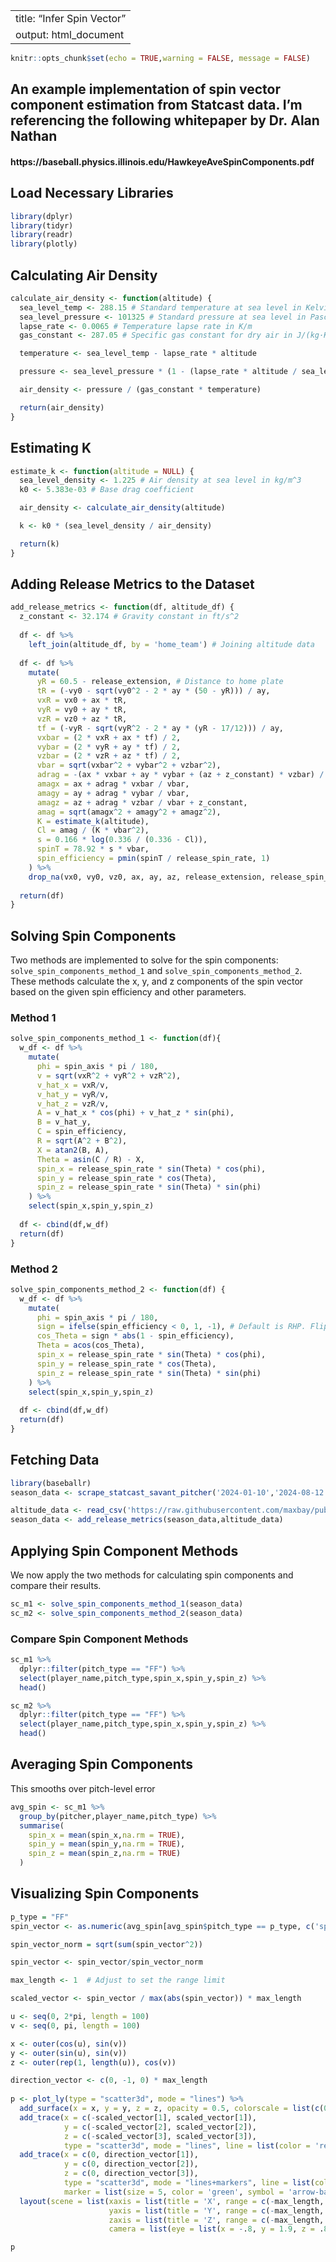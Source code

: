
---
title: "Infer Spin Vector"
output: html_document
---

```r
knitr::opts_chunk$set(echo = TRUE,warning = FALSE, message = FALSE)
```

## An example implementation of spin vector component estimation from Statcast data. I'm referencing the following whitepaper by Dr. Alan Nathan

#### https://baseball.physics.illinois.edu/HawkeyeAveSpinComponents.pdf

## Load Necessary Libraries

```r
library(dplyr)
library(tidyr)
library(readr)
library(plotly)
```

## Calculating Air Density


```r
calculate_air_density <- function(altitude) {
  sea_level_temp <- 288.15 # Standard temperature at sea level in Kelvin
  sea_level_pressure <- 101325 # Standard pressure at sea level in Pascals
  lapse_rate <- 0.0065 # Temperature lapse rate in K/m
  gas_constant <- 287.05 # Specific gas constant for dry air in J/(kg·K)

  temperature <- sea_level_temp - lapse_rate * altitude

  pressure <- sea_level_pressure * (1 - (lapse_rate * altitude / sea_level_temp)) ^ (9.80665 / (gas_constant * lapse_rate))

  air_density <- pressure / (gas_constant * temperature)

  return(air_density)
}
```

## Estimating K

```r
estimate_k <- function(altitude = NULL) {
  sea_level_density <- 1.225 # Air density at sea level in kg/m^3
  k0 <- 5.383e-03 # Base drag coefficient

  air_density <- calculate_air_density(altitude)

  k <- k0 * (sea_level_density / air_density)

  return(k)
}
```

## Adding Release Metrics to the Dataset

```r
add_release_metrics <- function(df, altitude_df) {
  z_constant <- 32.174 # Gravity constant in ft/s^2
  
  df <- df %>% 
    left_join(altitude_df, by = 'home_team') # Joining altitude data
  
  df <- df %>%
    mutate(
      yR = 60.5 - release_extension, # Distance to home plate
      tR = (-vy0 - sqrt(vy0^2 - 2 * ay * (50 - yR))) / ay,
      vxR = vx0 + ax * tR,
      vyR = vy0 + ay * tR,
      vzR = vz0 + az * tR,
      tf = (-vyR - sqrt(vyR^2 - 2 * ay * (yR - 17/12))) / ay,
      vxbar = (2 * vxR + ax * tf) / 2,
      vybar = (2 * vyR + ay * tf) / 2,
      vzbar = (2 * vzR + az * tf) / 2,
      vbar = sqrt(vxbar^2 + vybar^2 + vzbar^2),
      adrag = -(ax * vxbar + ay * vybar + (az + z_constant) * vzbar) / vbar,
      amagx = ax + adrag * vxbar / vbar,
      amagy = ay + adrag * vybar / vbar,
      amagz = az + adrag * vzbar / vbar + z_constant,
      amag = sqrt(amagx^2 + amagy^2 + amagz^2),
      K = estimate_k(altitude),
      Cl = amag / (K * vbar^2),
      s = 0.166 * log(0.336 / (0.336 - Cl)),
      spinT = 78.92 * s * vbar,
      spin_efficiency = pmin(spinT / release_spin_rate, 1)
    ) %>%
    drop_na(vx0, vy0, vz0, ax, ay, az, release_extension, release_spin_rate, spin_axis)
  
  return(df)
}
```



## Solving Spin Components

Two methods are implemented to solve for the spin components: `solve_spin_components_method_1` and `solve_spin_components_method_2`. These methods calculate the x, y, and z components of the spin vector based on the given spin efficiency and other parameters.

### Method 1

```r
solve_spin_components_method_1 <- function(df){
  w_df <- df %>% 
    mutate(
      phi = spin_axis * pi / 180,
      v = sqrt(vxR^2 + vyR^2 + vzR^2),
      v_hat_x = vxR/v,
      v_hat_y = vyR/v,
      v_hat_z = vzR/v,
      A = v_hat_x * cos(phi) + v_hat_z * sin(phi),
      B = v_hat_y,
      C = spin_efficiency,
      R = sqrt(A^2 + B^2),
      X = atan2(B, A),
      Theta = asin(C / R) - X, 
      spin_x = release_spin_rate * sin(Theta) * cos(phi),
      spin_y = release_spin_rate * cos(Theta),
      spin_z = release_spin_rate * sin(Theta) * sin(phi)
    ) %>% 
    select(spin_x,spin_y,spin_z)
  
  df <- cbind(df,w_df)
  return(df)
}
```

### Method 2

```r
solve_spin_components_method_2 <- function(df) {
  w_df <- df %>% 
    mutate(
      phi = spin_axis * pi / 180,
      sign = ifelse(spin_efficiency < 0, 1, -1), # Default is RHP. Flips if LHP
      cos_Theta = sign * abs(1 - spin_efficiency),
      Theta = acos(cos_Theta),
      spin_x = release_spin_rate * sin(Theta) * cos(phi),
      spin_y = release_spin_rate * cos(Theta),
      spin_z = release_spin_rate * sin(Theta) * sin(phi)
    ) %>% 
    select(spin_x,spin_y,spin_z)
  
  df <- cbind(df,w_df)
  return(df)
}
```

## Fetching Data


```r
library(baseballr)
season_data <- scrape_statcast_savant_pitcher('2024-01-10','2024-08-12',543037)

altitude_data <- read_csv('https://raw.githubusercontent.com/maxbay/public_baseball/main/data/altitude_data.csv')
season_data <- add_release_metrics(season_data,altitude_data)
```

## Applying Spin Component Methods

We now apply the two methods for calculating spin components and compare their results.

```r
sc_m1 <- solve_spin_components_method_1(season_data)
sc_m2 <- solve_spin_components_method_2(season_data)
```

### Compare Spin Component Methods

```r
sc_m1 %>% 
  dplyr::filter(pitch_type == "FF") %>% 
  select(player_name,pitch_type,spin_x,spin_y,spin_z) %>% 
  head()
```

```r
sc_m2 %>% 
  dplyr::filter(pitch_type == "FF") %>% 
  select(player_name,pitch_type,spin_x,spin_y,spin_z) %>% 
  head()
```

## Averaging Spin Components

This smooths over pitch-level error

```r
avg_spin <- sc_m1 %>% 
  group_by(pitcher,player_name,pitch_type) %>% 
  summarise(
    spin_x = mean(spin_x,na.rm = TRUE),
    spin_y = mean(spin_y,na.rm = TRUE),
    spin_z = mean(spin_z,na.rm = TRUE)
  )
```

## Visualizing Spin Components

```r
p_type = "FF"
spin_vector <- as.numeric(avg_spin[avg_spin$pitch_type == p_type, c('spin_x', 'spin_y', 'spin_z')])

spin_vector_norm = sqrt(sum(spin_vector^2))

spin_vector <- spin_vector/spin_vector_norm

max_length <- 1  # Adjust to set the range limit

scaled_vector <- spin_vector / max(abs(spin_vector)) * max_length

u <- seq(0, 2*pi, length = 100)
v <- seq(0, pi, length = 100)

x <- outer(cos(u), sin(v))
y <- outer(sin(u), sin(v))
z <- outer(rep(1, length(u)), cos(v))

direction_vector <- c(0, -1, 0) * max_length
  
p <- plot_ly(type = "scatter3d", mode = "lines") %>%
  add_surface(x = x, y = y, z = z, opacity = 0.5, colorscale = list(c(0,1), c("lightblue", "lightblue")), showscale = FALSE) %>%
  add_trace(x = c(-scaled_vector[1], scaled_vector[1]), 
            y = c(-scaled_vector[2], scaled_vector[2]), 
            z = c(-scaled_vector[3], scaled_vector[3]), 
            type = "scatter3d", mode = "lines", line = list(color = 'red', width = 5)) %>%
  add_trace(x = c(0, direction_vector[1]), 
            y = c(0, direction_vector[2]), 
            z = c(0, direction_vector[3]), 
            type = "scatter3d", mode = "lines+markers", line = list(color = 'green', width = 5), 
            marker = list(size = 5, color = 'green', symbol = 'arrow-bar-down-open')) %>%
  layout(scene = list(xaxis = list(title = 'X', range = c(-max_length, max_length)),
                      yaxis = list(title = 'Y', range = c(-max_length, max_length)),
                      zaxis = list(title = 'Z', range = c(-max_length, max_length)),
                      camera = list(eye = list(x = -.8, y = 1.9, z = .8))))

p
```

